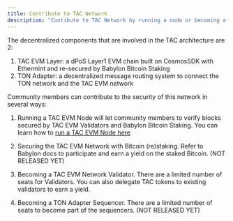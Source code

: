 ```yaml
---
title: Contribute to TAC Network
description: "Contibute to TAC Network by running a node or becoming a Validator"
---
```


The decentralized components that are involved in the TAC architecture are 2:

1. TAC EVM Layer: a dPoS Layer1 EVM chain built on CosmosSDK with Ethermint and re-secured by Babylon Bitcoin Staking
2. TON Adapter: a decentralized message routing system to connect the TON network and the TAC EVM network

Community members can contribute to the security of this network in several ways:

1. Running a TAC EVM Node will let community members to verify blocks secured by TAC EVM Validators and Babylon Bitcoin Staking. You can learn how to [run a TAC EVM Node here](/home/contribute/join-network)

2. Securing the TAC EVM Network with Bitcoin (re)staking. Refer to Babylon docs to participate and earn a yield on the staked Bitcoin. (NOT RELEASED YET)
3. Becoming a TAC EVM Network Validator. There are a limited number of seats for Validators. You can also delegate TAC tokens to existing validators to earn a yield.
4. Becoming a TON Adapter Sequencer. There are a limited number of seats to become part of the sequencers. (NOT RELEASED YET)

